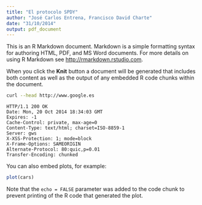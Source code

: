 ```yaml
---
title: "El protocolo SPDY"
author: "José Carlos Entrena, Francisco David Charte"
date: "31/10/2014"
output: pdf_document
---
```


This is an R Markdown document. Markdown is a simple formatting syntax for authoring HTML, PDF, and MS Word documents. For more details on using R Markdown see <http://rmarkdown.rstudio.com>.

When you click the **Knit** button a document will be generated that includes both content as well as the output of any embedded R code chunks within the document.

~~~sh
curl --head http://www.google.es
~~~

~~~
HTTP/1.1 200 OK
Date: Mon, 20 Oct 2014 18:34:03 GMT
Expires: -1
Cache-Control: private, max-age=0
Content-Type: text/html; charset=ISO-8859-1
Server: gws
X-XSS-Protection: 1; mode=block
X-Frame-Options: SAMEORIGIN
Alternate-Protocol: 80:quic,p=0.01
Transfer-Encoding: chunked
~~~
You can also embed plots, for example:

```r
plot(cars)
```

Note that the `echo = FALSE` parameter was added to the code chunk to prevent printing of the R code that generated the plot.
